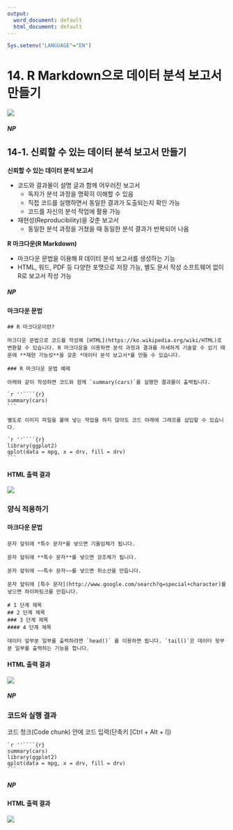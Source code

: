 ---
output:
  word_document: default
  html_document: default
---

<!-- RMD 설정 -->
```{r, include=F}
Sys.setenv("LANGUAGE"="EN")
```

# 14. R Markdown으로 데이터 분석 보고서 만들기

![](img/14_00.png)

##### NP #####

## 14-1. 신뢰할 수 있는 데이터 분석 보고서 만들기

**신뢰할 수 있는 데이터 분석 보고서**

  - 코드와 결과물이 설명 글과 함께 어우러진 보고서
      + 독자가 분석 과정을 명확히 이해할 수 있음
      + 직접 코드를 실행하면서 동일한 결과가 도출되는지 확인 가능
      + 코드를 자신의 분석 작업에 활용 가능

  - 재현성(Reproducibility)을 갖춘 보고서
    + 동일한 분석 과정을 거쳤을 때 동일한 분석 결과가 반복되어 나옴


**R 마크다운(R Markdown)**

  - 마크다운 문법을 이용해 R 데이터 분석 보고서를 생성하는 기능
  - HTML, 워드, PDF 등 다양한 포맷으로 저장 가능, 별도 문서 작성 소프트웨어 없이 R로 보고서 작성 가능

##### NP #####

#### 마크다운 문법

    ## R 마크다운이란?
    
    마크다운 문법으로 코드를 작성해 [HTML](https://ko.wikipedia.org/wiki/HTML)로 변환할 수 있습니다. R 마크다운을 이용하면 분석 과정과 결과를 자세하게 기술할 수 있기 때문에 **재현 가능성**을 갖춘 *데이터 분석 보고서*를 만들 수 있습니다.
    
    ### R 마크다운 문법 예제
    
    아래와 같이 작성하면 코드와 함께 `summary(cars)`를 실행한 결과물이 출력됩니다.
    
    `r ''````{r}
    summary(cars)
    ```
    
    별도로 이미지 파일을 붙여 넣는 작업을 하지 않아도 코드 아래에 그래프를 삽입할 수 있습니다.
    
    `r ''````{r}
    library(ggplot2)
    qplot(data = mpg, x = drv, fill = drv)
    ```


#### HTML 출력 결과

![](img/14_1.png)

### 양식 적용하기

#### 마크다운 문법


    문자 앞뒤에 *특수 문자*를 넣으면 기울임체가 됩니다.
    
    문자 앞뒤에 **특수 문자**를 넣으면 강조체가 됩니다.
    
    문자 앞뒤에 ~~특수 문자~~를 넣으면 취소선을 만듭니다.
    
    문자 앞뒤에 [특수 문자](http://www.google.com/search?q=special+character)를 넣으면 하이퍼링크를 만듭니다.
    
    # 1 단계 제목
    ## 2 단계 제목
    ### 3 단계 제목
    #### 4 단계 제목
    
    데이터 앞부분 일부를 출력하려면 `head()` 를 이용하면 됩니다. `tail()`은 데이터 뒷부분 일부를 출력하는 기능을 합니다.


#### HTML 출력 결과

![](img/14_2.png)


##### NP #####

### 코드와 실행 결과

코드 청크(Code chunk) 안에 코드 입력(단축키 [Ctrl + Alt + I])

    `r ''````{r}
    summary(cars)
    library(ggplot2)
    qplot(data = mpg, x = drv, fill = drv)
    ```

##### NP #####

#### HTML 출력 결과

![](img/14_3.png)
